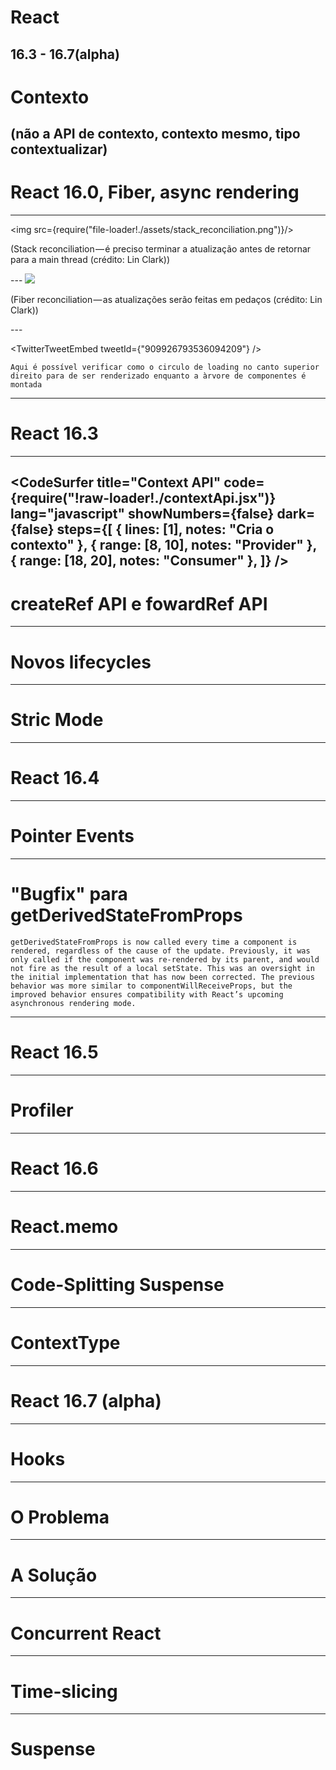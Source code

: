 
# React
16.3 - 16.7(alpha)
---
# Contexto
(não a API de contexto, contexto mesmo, tipo contextualizar)
---
# React 16.0, Fiber, async rendering
---
<img src={require("file-loader!./assets/stack_reconciliation.png")}/>
<p style={{ fontSize: "0.6em"}}>(Stack reconciliation — é preciso terminar a atualização antes de retornar para a main thread (crédito: Lin Clark))</p>
---
<img src={require("file-loader!./assets/fiber_reconciliation.png")}/>
<p style={{ fontSize: "0.6em"}}>(Fiber reconciliation — as atualizações serão feitas em pedaços (crédito: Lin Clark))</p>
---

<TwitterTweetEmbed
  tweetId={"909926793536094209"}
/>

```notes
Aqui é possível verificar como o circulo de loading no canto superior direito para de ser renderizado enquanto a àrvore de componentes é montada
```
---
# React 16.3
---

<CodeSurfer
  title="Context API"
  code={require("!raw-loader!./contextApi.jsx")}
  lang="javascript"
  showNumbers={false}
  dark={false}
  steps={[
    { lines: [1], notes: "Cria o contexto" },
    { range: [8, 10], notes: "Provider" },
    { range: [18, 20], notes: "Consumer" },
  ]}
/>
---
# createRef API e fowardRef API
---
# Novos lifecycles
---
# Stric Mode
---
# React 16.4
---
# Pointer Events
---
# "Bugfix" para getDerivedStateFromProps
```notes
getDerivedStateFromProps is now called every time a component is rendered, regardless of the cause of the update. Previously, it was only called if the component was re-rendered by its parent, and would not fire as the result of a local setState. This was an oversight in the initial implementation that has now been corrected. The previous behavior was more similar to componentWillReceiveProps, but the improved behavior ensures compatibility with React’s upcoming asynchronous rendering mode.
```
---
# React 16.5
---
# Profiler
---
# React 16.6
---
# React.memo
---
# Code-Splitting Suspense
---
# ContextType
---
# React 16.7 (alpha)
---
# Hooks
---
# O Problema
---
# A Solução
---
# Concurrent React
---
# Time-slicing
---
# Suspense